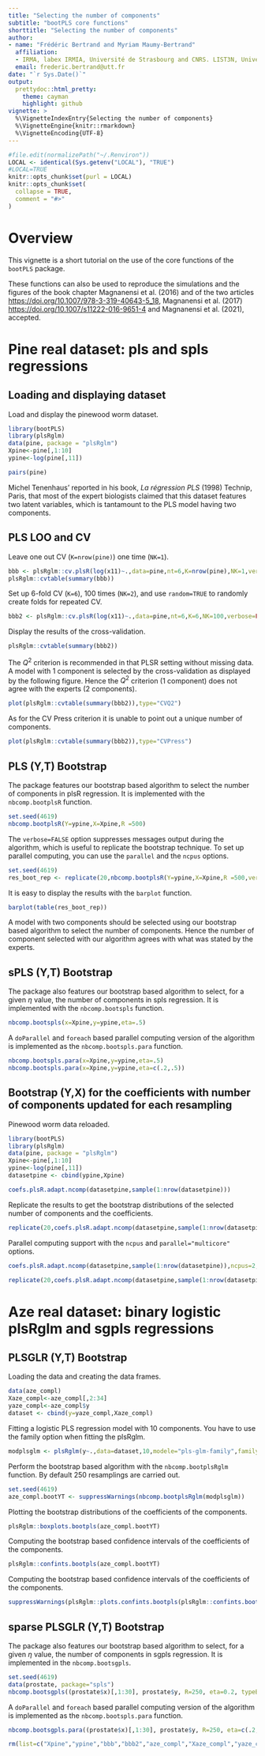 ```yaml
---
title: "Selecting the number of components"
subtitle: "bootPLS core functions"
shorttitle: "Selecting the number of components"
author: 
- name: "Frédéric Bertrand and Myriam Maumy-Bertrand"
  affiliation: 
  - IRMA, labex IRMIA, Université de Strasbourg and CNRS. LIST3N, Université de technologie de Troyes.
  email: frederic.bertrand@utt.fr
date: "`r Sys.Date()`"
output:
  prettydoc::html_pretty:
    theme: cayman
    highlight: github
vignette: >
  %\VignetteIndexEntry{Selecting the number of components}
  %\VignetteEngine{knitr::rmarkdown}
  %\VignetteEncoding{UTF-8}
---
```


```r
#file.edit(normalizePath("~/.Renviron"))
LOCAL <- identical(Sys.getenv("LOCAL"), "TRUE")
#LOCAL=TRUE
knitr::opts_chunk$set(purl = LOCAL)
knitr::opts_chunk$set(
  collapse = TRUE,
  comment = "#>"
)
```

# Overview
This vignette is a short tutorial on the use of the core functions of the `bootPLS` package. 

These functions can also be used to reproduce the simulations and the figures of the book chapter Magnanensi et al. (2016) and of the two articles  <https://doi.org/10.1007/978-3-319-40643-5_18>, Magnanensi et al. (2017) <https://doi.org/10.1007/s11222-016-9651-4> and 
Magnanensi et al. (2021), accepted.


# Pine real dataset: pls and spls regressions
## Loading and displaying dataset
Load and display the pinewood worm dataset.
```r
library(bootPLS)
library(plsRglm)
data(pine, package = "plsRglm")
Xpine<-pine[,1:10]
ypine<-log(pine[,11])
```

```r
pairs(pine)
```

Michel Tenenhaus' reported in his book, *La régression PLS* (1998) Technip, Paris, that most of the expert biologists claimed that this dataset features two latent variables, which is tantamount to the PLS model having two components.

## PLS LOO and CV
Leave one out CV (`K=nrow(pine)`) one time (`NK=1`).
```r
bbb <- plsRglm::cv.plsR(log(x11)~.,data=pine,nt=6,K=nrow(pine),NK=1,verbose=FALSE)
plsRglm::cvtable(summary(bbb))
```

Set up 6-fold CV (`K=6`), 100 times (`NK=2`), and use `random=TRUE` to randomly create folds for repeated CV.
```r
bbb2 <- plsRglm::cv.plsR(log(x11)~.,data=pine,nt=6,K=6,NK=100,verbose=FALSE)
```

Display the results of the cross-validation. 
```r
plsRglm::cvtable(summary(bbb2))
```

The $Q^2$ criterion is recommended in that PLSR setting without missing data. A model with 1 component is selected by the cross-validation as displayed by the following figure. Hence the $Q^2$ criterion (1 component) does not agree with the experts (2 components). 

```r
plot(plsRglm::cvtable(summary(bbb2)),type="CVQ2")
```

As for the CV Press criterion it is unable to point out a unique number of components.
```r
plot(plsRglm::cvtable(summary(bbb2)),type="CVPress")
```

## PLS (Y,T) Bootstrap

The package features our bootstrap based algorithm to select the number of components in plsR regression. It is implemented with the `nbcomp.bootplsR` function.
 
```r
set.seed(4619)
nbcomp.bootplsR(Y=ypine,X=Xpine,R =500)
```

The `verbose=FALSE` option  suppresses messages output during the algorithm, which is useful to replicate the bootstrap technique. To set up parallel computing, you can use the `parallel` and the `ncpus` options.
```r
set.seed(4619)
res_boot_rep <- replicate(20,nbcomp.bootplsR(Y=ypine,X=Xpine,R =500,verbose =FALSE,parallel = "multicore",ncpus = 2))
```

It is easy to display the results with the `barplot` function.
```r
barplot(table(res_boot_rep))
```

A model with two components should be selected using our bootstrap based algorithm to select the number of components. Hence the number of component selected with our algorithm agrees with what was stated by the experts.


## sPLS (Y,T) Bootstrap

The package also features our bootstrap based algorithm to select, for a given $\eta$ value, the number of components in spls regression. It is implemented with the `nbcomp.bootspls` function.
```r
nbcomp.bootspls(x=Xpine,y=ypine,eta=.5)
```

A `doParallel` and `foreach` based parallel computing version of the algorithm is implemented as the `nbcomp.bootspls.para` function.
```r
nbcomp.bootspls.para(x=Xpine,y=ypine,eta=.5)
nbcomp.bootspls.para(x=Xpine,y=ypine,eta=c(.2,.5))
```

## Bootstrap (Y,X) for the coefficients with number of components updated for each resampling

Pinewood worm data reloaded.
```r
library(bootPLS)
library(plsRglm)
data(pine, package = "plsRglm")
Xpine<-pine[,1:10]
ypine<-log(pine[,11])
datasetpine <- cbind(ypine,Xpine)
```


```r
coefs.plsR.adapt.ncomp(datasetpine,sample(1:nrow(datasetpine)))
```
Replicate the results to get the bootstrap distributions of the selected number of components and the coefficients.
```r
replicate(20,coefs.plsR.adapt.ncomp(datasetpine,sample(1:nrow(datasetpine))))
```

Parallel computing support with the `ncpus` and `parallel="multicore"` options.
```r
coefs.plsR.adapt.ncomp(datasetpine,sample(1:nrow(datasetpine)),ncpus=2,parallel="multicore")
```

```r
replicate(20,coefs.plsR.adapt.ncomp(datasetpine,sample(1:nrow(datasetpine)),ncpus=2,parallel="multicore"))
```

# Aze real dataset: binary logistic plsRglm and sgpls regressions

## PLSGLR (Y,T) Bootstrap

Loading the data and creating the data frames.
```r
data(aze_compl)
Xaze_compl<-aze_compl[,2:34]
yaze_compl<-aze_compl$y
dataset <- cbind(y=yaze_compl,Xaze_compl)
```

Fitting a logistic PLS regression model with 10 components. You have to use the family option when fitting the plsRglm.
```r
modplsglm <- plsRglm(y~.,data=dataset,10,modele="pls-glm-family",family="binomial")
```
Perform the bootstrap based algorithm with the `nbcomp.bootplsRglm` function. By default 250 resamplings are carried out.
```r
set.seed(4619)
aze_compl.bootYT <- suppressWarnings(nbcomp.bootplsRglm(modplsglm))
```

Plotting the bootstrap distributions of the coefficients of the components.
```r
plsRglm::boxplots.bootpls(aze_compl.bootYT)
```

Computing the bootstrap based confidence intervals of the coefficients of the components.

```r
plsRglm::confints.bootpls(aze_compl.bootYT)
```

Computing the bootstrap based confidence intervals of the coefficients of the components.

```r
suppressWarnings(plsRglm::plots.confints.bootpls(plsRglm::confints.bootpls(aze_compl.bootYT)))
```

## sparse PLSGLR (Y,T) Bootstrap

The package also features our bootstrap based algorithm to select, for a given $\eta$ value, the number of components in sgpls regression. It is implemented in the `nbcomp.bootsgpls`.

```r
set.seed(4619)
data(prostate, package="spls")
nbcomp.bootsgpls((prostate$x)[,1:30], prostate$y, R=250, eta=0.2, typeBCa = FALSE)
```
A `doParallel` and `foreach` based parallel computing version of the algorithm is implemented as the `nbcomp.bootspls.para` function.
```r
nbcomp.bootsgpls.para((prostate$x)[,1:30], prostate$y, R=250, eta=c(.2,.5), maxnt=10, typeBCa = FALSE)
```



```r
rm(list=c("Xpine","ypine","bbb","bbb2","aze_compl","Xaze_compl","yaze_compl","aze_compl.bootYT","dataset","modplsglm","pine","datasetpine","prostate","res_boot_rep"))
```

